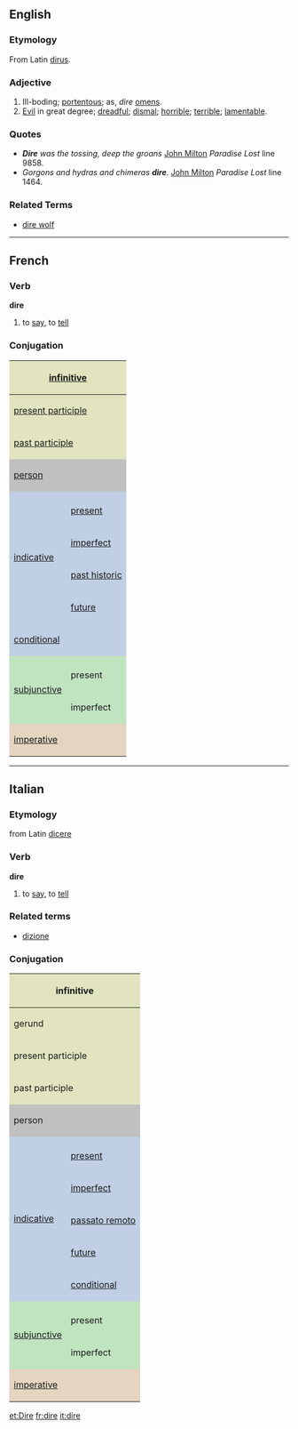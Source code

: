 ==English==
===Etymology===
From Latin [[dirus]].
===Adjective===
# Ill-boding; [[portentous]]; as, ''dire'' [[omen]]s.
# [[Evil]] in great degree; [[dreadful]]; [[dismal]]; [[horrible]]; [[terrible]]; [[lamentable]].

===Quotes===
* '''''Dire''' was the tossing, deep the groans'' [[John Milton]] ''Paradise Lost'' line 9858.
* ''Gorgons and hydras and chimeras '''dire'''''. [[John Milton]] ''Paradise Lost'' line 1464.

===Related Terms===
*[[dire wolf]]
----

==French==
===Verb===
'''dire'''

# to [[say]], to [[tell]]

===Conjugation===

<center>
{| style="background:#F0F0F0"

|-
! colspan="3" style="background:#e2e4c0" | [[infinitive]]
| colspan="5" | dire

|-
! colspan="3" style="background:#e2e4c0" | [[present participle]]
| colspan="5" | [[disant]]

|-
! colspan="3" style="background:#e2e4c0" | [[past participle]]
| colspan="5" | [[dit]]

|-
! colspan="2" rowspan="2" style="background:#C0C0C0" | [[person]]
! colspan="3" style="background:#C0C0C0" | singular
! colspan="3" style="background:#C0C0C0" | plural

|-
! style="background:#C0C0C0;width:12.5%" | first
! style="background:#C0C0C0;width:12.5%" | second
! style="background:#C0C0C0;width:12.5%" | third
! style="background:#C0C0C0;width:12.5%" | first
! style="background:#C0C0C0;width:12.5%" | second
! style="background:#C0C0C0;width:12.5%" | third

|-
! style="background:#c0cfe4" rowspan="5"| [[indicative]]
! style="background:#c0cfe4" |
! style="background:#c0cfe4" | je
! style="background:#c0cfe4" | tu
! style="background:#c0cfe4" | il
! style="background:#c0cfe4" | nous
! style="background:#c0cfe4" | vous
! style="background:#c0cfe4" | ils

|-
! style="height:3em;background:#c0cfe4" | [[present tense|present]]
| dis
| dis
| dit
| disons
| ditez
| disent

|-
! style="height:3em;background:#c0cfe4" | [[imperfect tense|imperfect]]
| disais
| disais
| disait
| disions
| disiez
| disaient

|-
! style="height:3em;background:#c0cfe4" | [[past historic]]
| dis
| dis
| dit
| dîmes
| dîtes
| dîrent

|-
! style="height:3em;background:#c0cfe4" | [[future tense|future]]
| dirai
| diras
| dira
| dirons
| direz
| diront

|-
! colspan="2" style="height:3em;background:#c0cfe4" | [[conditional]]
| dirais
| dirais
| dirait
| dirions
| diriez
| diraient

|-
! style="background:#c0e4c0" rowspan="3" | [[subjunctive]]
! style="background:#c0e4c0" | 
! style="background:#c0e4c0" | que je
! style="background:#c0e4c0" | que tu
! style="background:#c0e4c0" | qu'il
! style="background:#c0e4c0" | que nous
! style="background:#c0e4c0" | que vous
! style="background:#c0e4c0" | qu'ils

|-
! style="height:3em;background:#c0e4c0" | present
| dise
| dises
| dise
| disions
| disiez
| disent

|-
! style="height:3em;background:#c0e4c0" rowspan="1" | imperfect
| disse
| disses
| dît
| dissions
| dissiez
| dissent

|-
! colspan="2" rowspan="2" style="height:3em;background:#e4d4c0" | [[imperative]]
! style="background:#e4d4c0" | -
! style="background:#e4d4c0" | tu
! style="background:#e4d4c0" | -
! style="background:#e4d4c0" | nous
! style="background:#e4d4c0" | vous
! style="background:#e4d4c0" | -

|-
|
| dis
| 
| disons
| dites
| 

|}
</center>

----

==Italian==
===Etymology===
from Latin [[dicere]]

===Verb===
'''dire'''

#to [[say]], to [[tell]]

===Related terms===
*[[dizione]]

===Conjugation===

<center>
{| style="background:#F0F0F0"

|-
! colspan="3" style="background:#e2e4c0" | infinitive
| colspan="5" | dire

|-
! colspan="3" style="background:#e2e4c0" | gerund
| colspan="5" | dicendo

|-
! colspan="3" style="background:#e2e4c0" | present participle
| colspan="5" | [[dicente]]

|-
! colspan="3" style="background:#e2e4c0" | past participle
| colspan="5" | [[detto]]

|-
! colspan="2" rowspan="2" style="background:#C0C0C0" | person
! colspan="3" style="background:#C0C0C0" | singular
! colspan="3" style="background:#C0C0C0" | plural

|-
! style="background:#C0C0C0;width:12.5%" | first
! style="background:#C0C0C0;width:12.5%" | second
! style="background:#C0C0C0;width:12.5%" | third
! style="background:#C0C0C0;width:12.5%" | first
! style="background:#C0C0C0;width:12.5%" | second
! style="background:#C0C0C0;width:12.5%" | third

|-
! rowspan="6" style="background:#c0cfe4" | [[indicative]]

! style="background:#c0cfe4" colspan="1" | 
! style="background:#c0cfe4" | io
! style="background:#c0cfe4" | tu
! style="background:#c0cfe4" | lui/lei
! style="background:#c0cfe4" | noi
! style="background:#c0cfe4" | voi
! style="background:#c0cfe4" | loro

|-
! style="height:3em;background:#c0cfe4" | [[present]]
| dico
| dici
| dice
| diciamo
| dite
| dicono

|-
! style="height:3em;background:#c0cfe4" | [[imperfect]]
| dicevo
| dicevi
| diceva
| dicevamo
| dicevate
| dicevano

|-
! style="height:3em;background:#c0cfe4" | [[passato remoto]]
| dissi
| dicesti
| disse
| dicemmo
| diceste
| dissero

|-
! style="height:3em;background:#c0cfe4" | [[future]]
| dirò
| dirai
| dirà
| diremo
| direte
| diranno

|-
! style="height:3em;background:#c0cfe4" | [[conditional]]
| direi
| diresti
| direbbe
| diremmo
| direste
| direbbero

|-
! rowspan="3" style="background:#c0e4c0" |[[subjunctive]]
! style="background:#c0e4c0" | 
! style="background:#c0e4c0" | che io
! style="background:#c0e4c0" | che tu
! style="background:#c0e4c0" | che lui/che lei
! style="background:#c0e4c0" | che noi
! style="background:#c0e4c0" | che voi
! style="background:#c0e4c0" | che loro

|-
! style="height:3em;background:#c0e4c0" | present
| dica
| dica
| dica
| diciamo
| diciate
| dicano

|-
! style="height:3em;background:#c0e4c0" rowspan="1" | imperfect
| dicessi
| dicessi
| dicesse
| dicessimo
| diceste
| dicessero

|-
! colspan="2" rowspan="2" style="height:3em;background:#e4d4c0" | [[imperative]]
! style="background:#e4d4c0" | -
! style="background:#e4d4c0" | tu
! style="background:#e4d4c0" | lui/lei
! style="background:#e4d4c0" | noi
! style="background:#e4d4c0" | voi
! style="background:#e4d4c0" | loro

|-
|
| dici
| dica
| diciamo
| dicete
| dicano

|}
</center>

[[et:Dire]]
[[fr:dire]]
[[it:dire]]